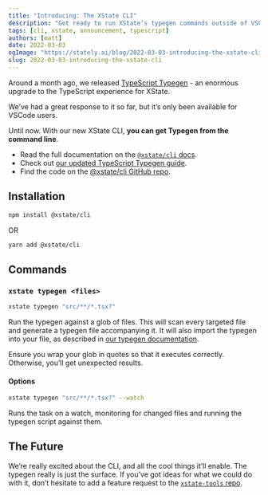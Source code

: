 ```yaml
---
title: "Introducing: The XState CLI"
description: "Get ready to run XState’s typegen commands outside of VSCode in our all-new CLI."
tags: [cli, xstate, announcement, typescript]
authors: [matt]
date: 2022-03-03
ogImage: "https://stately.ai/blog/2022-03-03-introducing-the-xstate-cli.png"
slug: 2022-03-03-introducing-the-xstate-cli
---
```


Around a month ago, we released [TypeScript Typegen](./introducing-typescript-typegen-for-xstate) - an enormous upgrade to the TypeScript experience for XState.

We’ve had a great response to it so far, but it’s only been available for VSCode users.

Until now. With our new XState CLI, **you can get Typegen from the command line**.

<!--truncate-->

- Read the full documentation on the [`@xstate/cli` docs](https://xstate.js.org/docs/packages/xstate-cli).
- Check out [our updated TypeScript Typegen guide](https://xstate.js.org/docs/guides/typescript.html#typegen). 
- Find the code on the [@xstate/cli GitHub repo](https://github.com/statelyai/xstate-tools/tree/main/apps/cli).

## Installation

```bash
npm install @xstate/cli
```

OR

```bash
yarn add @xstate/cli
```

## Commands

### `xstate typegen <files>`

```bash
xstate typegen "src/**/*.tsx?"
```

Run the typegen against a glob of files. This will scan every targeted file and generate a typegen file accompanying it. It will also import the typegen into your file, as described in [our typegen documentation](https://xstate.js.org/docs/guides/typescript.html#typegen).

Ensure you wrap your glob in quotes so that it executes correctly. Otherwise, you’ll get unexpected results.

#### Options

```bash
xstate typegen "src/**/*.tsx?" --watch
```

Runs the task on a watch, monitoring for changed files and running the typegen script against them.

## The Future

We’re really excited about the CLI, and all the cool things it’ll enable. The typegen really is just the surface. If you’ve got ideas for what we could do with it, don’t hesitate to add a feature request to the [`xstate-tools` repo](https://github.com/statelyai/xstate-tools/issues).
